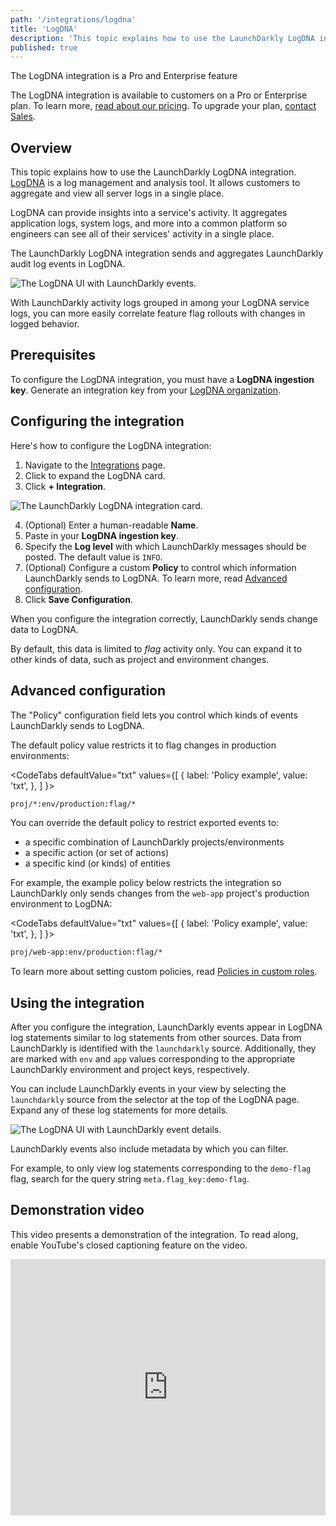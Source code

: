 ```yaml
---
path: '/integrations/logdna'
title: 'LogDNA'
description: 'This topic explains how to use the LaunchDarkly LogDNA integration. LogDNA is a log management and analysis tool which allows customers to aggregate and view all server logs in a single place.'
published: true
---
```


<Callout intent="primary">
  <CalloutTitle>The LogDNA integration is a Pro and Enterprise feature</CalloutTitle>
  <CalloutDescription>

The LogDNA integration is available to customers on a Pro or Enterprise plan. To learn more, [read about our pricing](https://launchdarkly.com/pricing/). To upgrade your plan, [contact Sales](https://launchdarkly.com/contact-sales/).

  </CalloutDescription>
</Callout>

## Overview

This topic explains how to use the LaunchDarkly LogDNA integration. [LogDNA](https://www.logdna.com/) is a log management and analysis tool. It allows customers to aggregate and view all server logs in a single place.

LogDNA can provide insights into a service's activity. It aggregates application logs, system logs, and more into a common platform so engineers can see all of their services' activity in a single place.

The LaunchDarkly LogDNA integration sends and aggregates LaunchDarkly audit log events in LogDNA.

![The LogDNA UI with LaunchDarkly events.](logdna-events-no-details.png)

With LaunchDarkly activity logs grouped in among your LogDNA service logs, you can more easily correlate feature flag rollouts with changes in logged behavior.

## Prerequisites

To configure the LogDNA integration, you must have a **LogDNA ingestion key**. Generate an integration key from your [LogDNA organization](https://app.logdna.com/manage/api-keys).

## Configuring the integration

Here's how to configure the LogDNA integration:

1. Navigate to the [Integrations](https://app.launchdarkly.com/default/integrations) page.
2. Click to expand the LogDNA card.
3. Click **+ Integration**.

![The LaunchDarkly LogDNA integration card.](logdna-card.png)

4. (Optional) Enter a human-readable **Name**.
5. Paste in your **LogDNA ingestion key**.
7. Specify the **Log level** with which LaunchDarkly messages should be posted. The default value is `INFO`.
7. (Optional) Configure a custom **Policy** to control which information LaunchDarkly sends to LogDNA. To learn more, read [Advanced configuration](#advanced-configuration).
8. Click **Save Configuration**.

When you configure the integration correctly, LaunchDarkly sends change data to LogDNA.

By default, this data is limited to *flag* activity only. You can expand it to other kinds of data, such as project and environment changes.

## Advanced configuration

The "Policy" configuration field lets you control which kinds of events LaunchDarkly sends to LogDNA.

The default policy value restricts it to flag changes in production environments:

<CodeTabs
  defaultValue="txt"
  values={[
    { label: 'Policy example', value: 'txt', },
  ]
}>

<CodeTabItem value="txt">

```txt
proj/*:env/production:flag/*
```

</CodeTabItem>
</CodeTabs>

You can override the default policy to restrict exported events to:

- a specific combination of LaunchDarkly projects/environments
- a specific action (or set of actions)
- a specific kind (or kinds) of entities


For example, the example policy below restricts the integration so LaunchDarkly only sends changes from the `web-app` project's production environment to LogDNA:

<CodeTabs
  defaultValue="txt"
  values={[
    { label: 'Policy example', value: 'txt', },
  ]
}>

<CodeTabItem value="txt">

```txt
proj/web-app:env/production:flag/*
```

</CodeTabItem>
</CodeTabs>

To learn more about setting custom policies, read [Policies in custom roles](/home/members/role-policies).

## Using the integration

After you configure the integration, LaunchDarkly events appear in LogDNA log statements similar to log statements from other sources. Data from LaunchDarkly is identified with the `launchdarkly` source. Additionally, they are marked with `env` and `app` values corresponding to the appropriate LaunchDarkly environment and project keys, respectively.

You can include LaunchDarkly events in your view by selecting the `launchdarkly` source from the selector at the top of the LogDNA page. Expand any of these log statements for more details.

![The LogDNA UI with LaunchDarkly event details.](logdna-event-details.png)

LaunchDarkly events also include metadata by which you can filter.

For example, to only view log statements corresponding to the `demo-flag` flag, search for the query string `meta.flag_key:demo-flag`.

## Demonstration video

This video presents a demonstration of the integration. To read along, enable YouTube's closed captioning feature on the video.

<iframe width="100%" height="410" src="https://www.youtube.com/embed/2tIYHO0yxeI?cc_load_policy=1" frameborder="0" allow="accelerometer; autoplay; encrypted-media; gyroscope; picture-in-picture" allowfullscreen></iframe>
